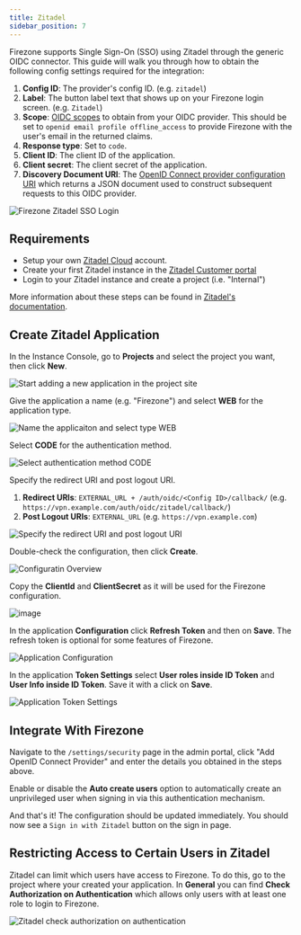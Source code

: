 ```yaml
---
title: Zitadel
sidebar_position: 7
---
```


Firezone supports Single Sign-On (SSO) using Zitadel
through the generic OIDC connector. This guide will walk you through how to
obtain the following config settings required for the integration:

1. **Config ID**: The provider's config ID. (e.g. `zitadel`)
1. **Label**: The button label text that shows up on your Firezone login screen. (e.g. `Zitadel`)
1. **Scope**: [OIDC scopes](https://openid.net/specs/openid-connect-basic-1_0.html#Scopes)
to obtain from your OIDC provider. This should be set to `openid email profile offline_access`
to provide Firezone with the user's email in the returned claims.
1. **Response type**: Set to `code`.
1. **Client ID**: The client ID of the application.
1. **Client secret**: The client secret of the application.
1. **Discovery Document URI**: The
[OpenID Connect provider configuration URI](https://openid.net/specs/openid-connect-discovery-1_0.html#ProviderConfig)
which returns a JSON document used to construct subsequent requests to this
OIDC provider.

![Firezone Zitadel SSO Login](https://user-images.githubusercontent.com/42775578/190861910-2a16881d-1a04-4515-9ed4-d6768db9efc0.gif)

## Requirements

* Setup your own [Zitadel Cloud](https://zitadel.cloud/) account.
* Create your first Zitadel instance in the
  [Zitadel Customer portal](https://zitadel.cloud/admin/instances)
* Login to your Zitadel instance and create a project (i.e. "Internal")

More information about these steps can be found in
[Zitadel's documentation](https://docs.zitadel.com/docs/guides/start/quickstart#try-out-zitadel-cloud).

## Create Zitadel Application

In the Instance Console, go to **Projects** and select the project you want,
then click **New**.

![Start adding a new application in the project site](https://user-images.githubusercontent.com/42775578/190860229-66dc21e3-96f0-46d3-bcf1-3d6ea6b99db2.png)

Give the application a name (e.g. "Firezone") and select **WEB**
for the application type.

![Name the applicaiton and select type WEB](https://user-images.githubusercontent.com/42775578/190860326-cb6998a1-035a-4324-89f8-3c31fb2dfeea.png)

Select **CODE** for the authentication method.

![Select authentication method CODE](https://user-images.githubusercontent.com/42775578/190860399-28c134d6-bd45-4da3-a433-4ae0b1e4ffca.png)

Specify the redirect URI and post logout URI. 

1. **Redirect URIs**: `EXTERNAL_URL + /auth/oidc/<Config ID>/callback/`
(e.g. `https://vpn.example.com/auth/oidc/zitadel/callback/`)
1. **Post Logout URIs**: `EXTERNAL_URL` (e.g. `https://vpn.example.com`)

![Specify the redirect URI and post logout URI](https://user-images.githubusercontent.com/42775578/190860569-6eec899e-5753-40a6-8535-2e32a6a882a9.png)

Double-check the configuration, then click **Create**.

![Configuratin Overview](https://user-images.githubusercontent.com/42775578/190860669-f478d930-24a0-4854-8631-bc3b1025e3db.png)

Copy the **ClientId** and **ClientSecret** as it will be used for the Firezone
configuration.

![image](https://user-images.githubusercontent.com/42775578/190860714-c3f38cd9-1a25-4044-ae3b-dd172be3d878.png)

In the application **Configuration** click **Refresh Token** and then on
**Save**. The refresh token is optional for some features of Firezone.

![Application Configuration](https://user-images.githubusercontent.com/42775578/190860810-9eb2cf47-d7f9-4c70-b562-fcd04c08e9e8.png)

In the application **Token Settings** select **User roles inside ID Token** and
**User Info inside ID Token**. Save it with a click on **Save**.

![Application Token Settings](https://user-images.githubusercontent.com/42775578/190860899-caee8ed8-b43c-47fa-8519-868d37ce0eb5.png)

## Integrate With Firezone

Navigate to the `/settings/security` page in the admin portal, click
"Add OpenID Connect Provider" and enter the details you obtained in the steps
above.

Enable or disable the **Auto create users** option to automatically create
an unprivileged user when signing in via this authentication mechanism.

And that's it! The configuration should be updated immediately.
You should now see a `Sign in with Zitadel` button on the sign in page.

## Restricting Access to Certain Users in Zitadel

Zitadel can limit which users have access to Firezone. To do this,
go to the project where your created your application. In **General** you can
find **Check Authorization on Authentication** which allows only users with at
least one role to login to Firezone.

![Zitadel check authorization on authentication](https://user-images.githubusercontent.com/42775578/190861300-68dad91d-1859-4dc5-8beb-16858bda5880.png)
